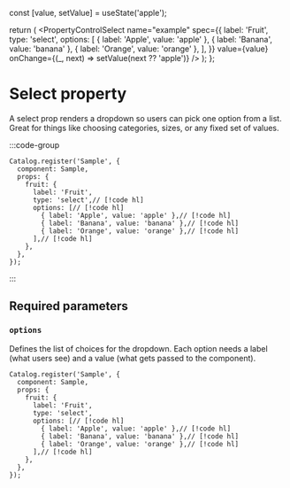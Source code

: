 
  const [value, setValue] = useState('apple');

  return (
    <PropertyControlSelect
      name="example"
      spec={{
        label: 'Fruit',
        type: 'select',
        options: [
          { label: 'Apple', value: 'apple' },
          { label: 'Banana', value: 'banana' },
          { label: 'Orange', value: 'orange' },
        ],
      }}
      value={value}
      onChange={(_, next) => setValue(next ?? 'apple')}
    />
  );
};

# Select property

A select prop renders a dropdown so users can pick one option from a list.
Great for things like choosing categories, sizes, or any fixed set of values.

:::code-group
<div data-title="Preview">
  <BasicUsage />
</div>

```tsx showLineNumbers [Code]
Catalog.register('Sample', {
  component: Sample,
  props: {
    fruit: {
      label: 'Fruit',
      type: 'select',// [!code hl]
      options: [// [!code hl]
        { label: 'Apple', value: 'apple' },// [!code hl]
        { label: 'Banana', value: 'banana' },// [!code hl]
        { label: 'Orange', value: 'orange' },// [!code hl]
      ],// [!code hl]
    },
  },
});
```
:::

## Required parameters

### `options`

Defines the list of choices for the dropdown.
Each option needs a label (what users see) and a value (what gets passed to the component).

```tsx showLineNumbers
Catalog.register('Sample', {
  component: Sample,
  props: {
    fruit: {
      label: 'Fruit',
      type: 'select',
      options: [// [!code hl]
        { label: 'Apple', value: 'apple' },// [!code hl]
        { label: 'Banana', value: 'banana' },// [!code hl]
        { label: 'Orange', value: 'orange' },// [!code hl]
      ],// [!code hl]
    },
  },
});
```

